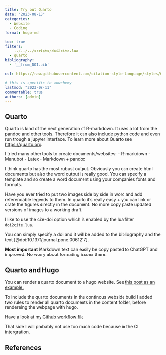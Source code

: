 ```yaml
---
title: Try out Quarto
date: "2023-08-10"
categories: 
  - Website
  - Coding
format: hugo-md

toc: true
filters:
  - ../../../scripts/doi2cite.lua
  - quarto
bibliography:
  - '__from_DOI.bib'
  
csl: https://raw.githubusercontent.com/citation-style-language/styles/0749a19b8306f2e8dcb9bf1a2e3a6992666030ac/nature.csl

# this is specific to wowchemy
lastmod: "2023-08-11"
commentable: true
authors: [admin] 
---
```



## Quarto

Quarto is kind of the next generation of R-markdown. It uses a lot from the pandoc and other tools. Therefore it can also include python code and even run trough a jupyter interface. To learn more about Quarto see <https://quarto.org>.

I tried many other tools to create documents/websites:
- R-markdown
- Manubot
- Latex
- Markdown + pandoc

I think quarto has the most rubust output.
Obviously you can create html documents but also the word output is really good. 
You can specify a template and so create a word document using your companies fonts and formats.

Have you ever tried to put two images side by side in word and add referencable legends to them. In quarto it's really easy + you can link or crate the figures directly in the document. No more copy paste updated versions of images to a working draft. 

I like to use the cite-doi option which is enabled by the lua filter `doi2cite.lua`.

You can simply specify a doi and it will be added to the bibliography and the text [@doi:10.1371/journal.pone.0061217].


**Most important** Markdown text can easily be copy pasted to ChatGPT and improved. No worry about formating issues there.

## Quarto and Hugo

You can render a quarto document to a hugo website. See [this post as an example.](https://github.com/SilasK/silask.github.io/blob/master/content/post/using_quarto/index.qmd)

To include the quarto documents in the continous webside build I added two rules to render all quarto documents in the content folder, before rendereing the webpage with hugo. 

Have a look at my [Github workflow file](https://github.com/SilasK/silask.github.io/blob/81e26b2cf8028fd3dedad9c1cd4bebd09d9bf61a/.github/workflows/deploy_with_hugo.yml#L63C1-L78C29)

That side I will probably not use too much code because in the CI intergration.


## References




